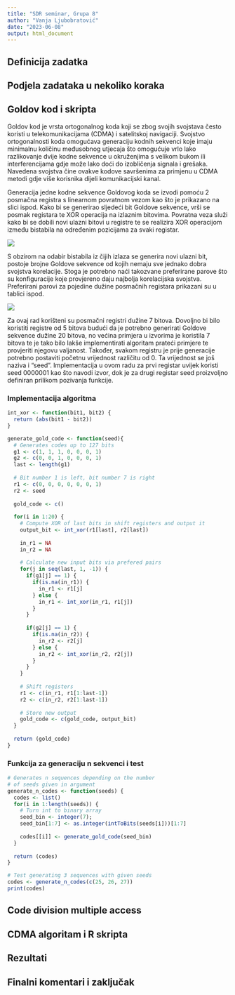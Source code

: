 ```yaml
---
title: "SDR seminar, Grupa 8"
author: "Vanja Ljubobratović"
date: "2023-06-08"
output: html_document
---
```


## Definicija zadatka

## Podjela zadataka u nekoliko koraka

## Goldov kod i skripta
Goldov kod je vrsta ortogonalnog koda koji se zbog svojih svojstava često koristi u telekomunikacijama (CDMA)
i satelitskoj navigaciji.
Svojstvo ortogonalnosti koda omogućava generaciju kodnih sekvenci koje imaju minimalnu količinu međusobnog
utjecaja što omogućuje vrlo lako razlikovanje dvije kodne sekvence u okruženjima s velikom bukom
ili interferencijama gdje može lako doći do izobličenja signala i grešaka.
Navedena svojstva čine ovakve kodove savršenima za primjenu u CDMA metodi 
gdje više korisnika dijeli komunikacijski kanal.

Generacija jedne kodne sekvence Goldovog koda se izvodi pomoću 2 posmačna registra s linearnom povratnom vezom
kao što je prikazano na slici ispod. Kako bi se generirao sljedeći bit Goldove sekvence, vrši se posmak registara
te XOR operacija na izlaznim bitovima.
Povratna veza služi kako bi se dobili novi ulazni bitovi u registre te se realizira XOR operacijom između
bistabila na određenim pozicijama za svaki registar.

![](./Images/goldHardware.png)

S obzirom na odabir bistabila iz čijih izlaza se generira novi ulazni bit, postoje brojne Goldove sekvence
od kojih nemaju sve jednako dobra svojstva korelacije.
Stoga je potrebno naći takozvane preferirane parove što su konfiguracije koje provjereno daju najbolja
korelacijska svojstva. Preferirani parovi za pojedine dužine posmačnih registara prikazani su u tablici ispod.

![](./Images/preferredPairs.png)

Za ovaj rad korišteni su posmačni registri dužine 7 bitova. Dovoljno bi bilo koristiti registre od 5 bitova budući da je potrebno
generirati Goldove sekvence dužine 20 bitova, no većina primjera u izvorima je koristila 7 bitova te je tako bilo lakše
implementirati algoritam prateći primjere te provjeriti njegovu valjanost.
Također, svakom registru je prije generacije potrebno postaviti početnu vrijednost različitu od 0. Ta vrijednost se još naziva i "seed".
Implementacija u ovom radu za prvi registar uvijek koristi seed 0000001 kao što navodi izvor, dok je za drugi registar seed 
proizvoljno definiran prilikom pozivanja funkcije.

### Implementacija algoritma 
```r
int_xor <- function(bit1, bit2) {
  return (abs(bit1 - bit2))
}

generate_gold_code <- function(seed){
  # Generates codes up to 127 bits
  g1 <- c(1, 1, 1, 0, 0, 0, 1)
  g2 <- c(0, 0, 1, 0, 0, 0, 1)
  last <- length(g1)
  
  # Bit number 1 is left, bit number 7 is right
  r1 <- c(0, 0, 0, 0, 0, 0, 1)
  r2 <- seed
  
  gold_code <- c()
  
  for(i in 1:20) {
    # Compute XOR of last bits in shift registers and output it
    output_bit <- int_xor(r1[last], r2[last])
    
    in_r1 = NA
    in_r2 = NA
    
    # Calculate new input bits via prefered pairs
    for(j in seq(last, 1, -1)) {
      if(g1[j] == 1) {
        if(is.na(in_r1)) {
          in_r1 <- r1[j]
        } else {
          in_r1 <- int_xor(in_r1, r1[j])
        }
      }
      
      if(g2[j] == 1) {
        if(is.na(in_r2)) {
          in_r2 <- r2[j]
        } else {
          in_r2 <- int_xor(in_r2, r2[j])
        }
      }
    }
    
    # Shift registers
    r1 <- c(in_r1, r1[1:last-1])
    r2 <- c(in_r2, r2[1:last-1])
    
    # Store new output
    gold_code <- c(gold_code, output_bit)
  }
  
  return (gold_code)
}
```

### Funkcija za generaciju n sekvenci i test
```r
# Generates n sequences depending on the number
# of seeds given in argument
generate_n_codes <- function(seeds) {
  codes <- list()
  for(i in 1:length(seeds)) {
    # Turn int to binary array
    seed_bin <- integer(7);
    seed_bin[1:7] <- as.integer(intToBits(seeds[i]))[1:7]
    
    codes[[i]] <- generate_gold_code(seed_bin)
  }
  
  return (codes)
}

# Test generating 3 sequences with given seeds
codes <- generate_n_codes(c(25, 26, 27))
print(codes)
```


## Code division multiple access

## CDMA algoritam i R skripta

## Rezultati

## Finalni komentari i zaključak

